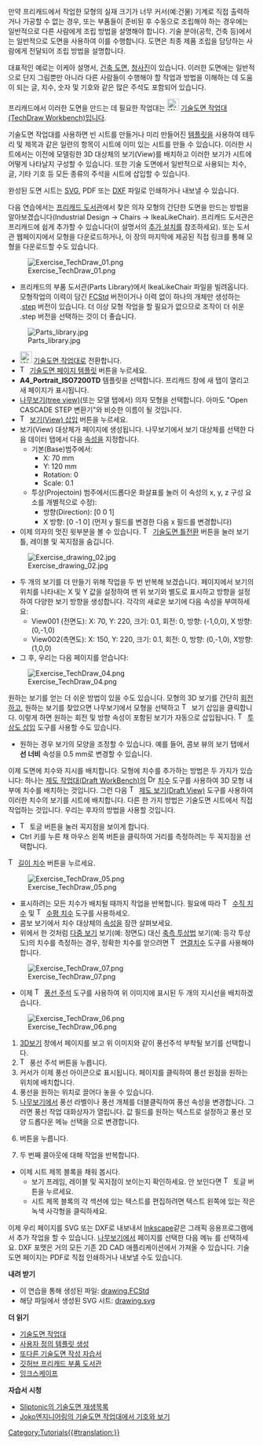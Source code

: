 <languages/>

{{Docnav
|[[Manual:Preparing models for 3D printing/ko|3D 프린팅을 위한 모형 준비]]
|[[Manual:BIM modeling/ko|BIM 모형 생성]]
|[[Manual:Introduction/ko|설명서 시작]]
|IconC=Crystal Clear manual.png
}}

{{Manual:TOC}}

만약 프리캐드에서 작업한 모형의 실재 크기가 너무 커서(예:건물) 기계로 직접 출력하거나 가공할 수 없는 경우, 또는 부품들이 준비된 후 수동으로 조립해야 하는 경우에는 일반적으로 다른 사람에게 조립 방법을 설명해야 합니다. 기술 분야(공학, 건축 등)에서는 일반적으로 도면을 사용하여 이를 수행합니다. 도면은 최종 제품 조립을 담당하는 사람에게 전달되어 조립 방법을 설명합니다.

대표적인 예로는 이케아 설명서, [https://en.wikipedia.org/wiki/Architectural_drawing 건축 도면], [https://en.wikipedia.org/wiki/Blueprint 청사진]이 있습니다. 이러한 도면에는 일반적으로 단지 그림뿐만 아니라 다른 사람들이 수행해야 할 작업과 방법을 이해하는 데 도움이 되는 글, 치수, 숫자 및 기호와 같은 많은 주석도 포함되어 있습니다.

프리캐드에서 이러한 도면을 만드는 데 필요한 작업대는 [[Image:Workbench_TechDraw.svg|24px]] [[TechDraw_Workbench/ko|기술도면 작업대(TechDraw Workbench)]]입니다. 

기술도면 작업대를 사용하면 빈 시트를 만들거나 미리 만들어진 [[TechDraw_Templates/ko|템플릿]]을 사용하여 테두리 및 제목과 같은 일련의 항목이 시트에 이미 있는 시트를 만들 수 있습니다. 이러한 시트에서는 이전에 모델링한 3D 대상체의 보기(View)를 배치하고 이러한 보기가 시트에 어떻게 나타날지 구성할 수 있습니다. 또한 기술 도면에서 일반적으로 사용되는 치수, 글, 기타 기호 등 모든 종류의 주석을 시트에 삽입할 수 있습니다.

완성된 도면 시트는 [https://en.wikipedia.org/wiki/Scalable_Vector_Graphics SVG], PDF 또는 [https://en.wikipedia.org/wiki/AutoCAD_DXF DXF] 파일로 인쇄하거나 내보낼 수 있습니다.

다음 연습에서는 [https://github.com/FreeCAD/FreeCAD-library 프리캐드 도서관]에서 찾은 의자 모형의 간단한 도면을 만드는 방법을 알아보겠습니다(Industrial Design → Chairs → IkeaLikeChair). 프리캐드 도서관은 프리캐드에 쉽게 추가할 수 있습니다(이 설명서의 [[Manual:Installing/ko#추가 설치|추가 설치]]를 참조하세요). 또는 도서관 웹페이지에서 모형을 다운로드하거나, 이 장의 마지막에 제공된 직접 링크를 통해 모형을 다운로드할 수도 있습니다.

[[Image:Exercise_TechDraw_01.png]]

* 프리캐드의 부품 도서관(Parts Library)에서 IkeaLikeChair 파일을 빌려옵니다. 모형작업의 이력이 담긴 [[File_Format_FCStd/ko|FCStd]] 버전이거나 이력 없이 하나의 개체만 생성하는 .[[STEP/ko|step]] 버전이 있습니다. 더 이상 모형 작업을 할 필요가 없으므로 조작이 더 쉬운 .step 버전을 선택하는 것이 더 좋습니다.

[[Image:Parts_library.jpg]]

* [[Image:Workbench_TechDraw.svg|24px]] [[TechDraw_Workbench/ko|기술도면 작업대]]로 전환합니다.
* [[Image:TechDraw_PageTemplate.svg|16px]] [[TechDraw_PageTemplate/ko|기술도면 페이지 템플릿]] 버튼을 누르세요.
* '''A4_Portrait_ISO7200TD''' 템플릿을 선택합니다. 프리캐드 창에 새 탭이 열리고 새 페이지가 표시됩니다.
* [[tree view/ko|나무보기(tree view)]](또는 모델 탭에서) 의자 모형을 선택합니다. 아마도 "Open CASCADE STEP 변환기"와 비슷한 이름이 될 것입니다.
* [[Image:TechDraw_View.svg|16px]] [[TechDraw_View/ko|보기(View) 삽입]] 버튼을 누르세요.
* 보기(View) 대상체가 페이지에 생성됩니다. 나무보기에서 보기 대상체를 선택한 다음 데이터 탭에서  다음 [[TechDraw_View#Properties|속성]]을 지정합니다.
**기본(Base)범주에서:
*** X: 70 mm
*** Y: 120 mm
*** Rotation: 0
*** Scale: 0.1
**투상(Projectoin) 범주에서(드롭다운 화살표를 눌러 이 속성의 x, y, z 구성 요소를 개별적으로 수정): 
*** 방향(Direction): [0 0 1] 
*** X 방향: [0 -1 0] (먼저 y 필드를 변경한 다음 x 필드를 변경합니다)
* 이제 의자의 멋진 윗부분을 볼 수 있습니다. [[Image:TechDraw_ToggleFrame.svg|16px]] [[TechDraw_ToggleFrame/ko|기술도면 틀전환]] 버튼을 눌러 보기틀, 레이블 및 꼭지점을 숨깁니다.

[[Image:Exercise_drawing_02.jpg]]

* 두 개의 보기를 더 만들기 위해 작업을 두 번 반복해 보겠습니다. 페이지에서 보기의 위치를 ​​나타내는 X 및 Y 값을 설정하여 맨 위 보기와 별도로 표시하고 방향을 설정하여 다양한 보기 방향을 생성합니다. 각각의 새로운 보기에 다음 속성을 부여하세요:
** View001 (전면도): X: 70, Y: 220, 크기: 0.1, 회전: 0, 방향: (-1,0,0), X 방향: (0,-1,0)
** View002(측면도): X: 150, Y: 220, 크기: 0.1, 회전: 0, 방향: (0,-1,0), X방향: (1,0,0)
* 그 후, 우리는 다음 페이지를 얻습니다:

[[Image:Exercise_TechDraw_04.png]]

원하는 보기를 얻는 더 쉬운 방법이 있을 수도 있습니다. 모형의 3D 보기를 간단히 [[Manual:Navigating in the 3D view|회전]]하고, 원하는 보기를 찾았으면 나무보기에서 모형을 선택하고 [[Image:TechDraw_View.svg|16px]] 보기 삽입을 클릭합니다. 이렇게 하면 원하는 회전 및 방향 속성이 포함된 보기가 자동으로 삽입됩니다. [[Image:TechDraw_ProjectionGroup.svg|16px]] [[TechDraw_ProjectionGroup/ko|투상도 삽입]] 도구를 사용할 수도 있습니다.

* 원하는 경우 보기의 모양을 조정할 수 있습니다. 예를 들어, 콤보 뷰의 보기 탭에서 '''선 너비''' 속성을 0.5 mm로 변경할 수 있습니다.

이제 도면에 치수와 지시를 배치합니다. 모형에 치수를 추가하는 방법은 두 가지가 있습니다: 하나는 [[Draft_Workbench/ko|제도 작업대(Draft WorkBench)]]의 [[Image:Draft_Dimension.svg|16px]] [[Draft_Dimension/ko|치수]] 도구를 사용하여 3D 모형 내부에 치수를 배치하는 것입니다. 그런 다음 [[Image:TechDraw_DraftView.svg|16px]] [[TechDraw_DraftView/ko|제도 보기(Draft View)]] 도구를 사용하여 이러한 치수의 보기를 시트에 배치합니다. 다른 한 가지 방법은 기술도면 시트에서 직접 작업하는 것입니다. 우리는 후자의 방법을 사용할 것입니다.

* [[Image:TechDraw_ToggleFrame.svg|16px]] 토글 버튼을 눌러 꼭지점을 보이게 합니다.
* Ctrl 키를 누른 채 마우스 왼쪽 버튼을 클릭하여 거리를 측정하려는 두 꼭지점을 선택합니다.
[[Image:TechDraw_LengthDimension.svg|16px]] [[TechDraw_LengthDimension/ko|길이 치수]] 버튼을 누르세요.

[[Image:Exercise_TechDraw_05.png]]

* 표시하려는 모든 치수가 배치될 때까지 작업을 반복합니다. 필요에 따라 [[Image:TechDraw_VerticalDimension.svg|16px]] [[TechDraw_VerticalDimension/ko|수직 치수]] 및 [[Image:TechDraw_HorizontalDimension.svg|16px]] [[TechDraw_HorizontalDimension/ko|수평 치수]] 도구를 사용하세오.
* 콤보 보기에서 치수 대상체의 [[TechDraw_LengthDimension#Properties|속성]]을 잠깐 살펴보세요.
* 위에서 한 것처럼 [https://en.wikipedia.org/wiki/Multiview_projection 다중 보기] 보기(예: 정면도) 대신 [https://en.wikipedia.org/wiki/Axonometric_projection 축측 투상법] 보기(예: 등각 투상도)의 치수를 측정하는 경우, 정확한 치수를 얻으려면 [[Image:TechDraw_LinkDimension.svg|16px]] [[TechDraw_LinkDimension/ko|연결치수]] 도구를 사용해야 합니다.

[[Image:Exercise_TechDraw_07.png]]

* 이제 [[Image:TechDraw_Balloon.svg|16px]] [[TechDraw_Balloon/ko|풍선 주석]] 도구를 사용하여 위 이미지에 표시된 두 개의 지시선을 배치하겠습니다.

[[Image:Exercise_TechDraw_06.png]]

# [[3D_view/ko|3D보기]] 창에서 페이지를 보고 위 이미지와 같이 풍선주석 부착될 보기를 선택합니다.
# [[Image:TechDraw Balloon.svg|16px]] 풍선 주석 버튼을 누릅니다.
# 커서가 이제 풍선 아이콘으로 표시됩니다. 페이지를 클릭하여 풍선 원점을 원하는 위치에 배치합니다.
# 풍선을 원하는 위치로 끌어다 놓을 수 있습니다.
# [[Tree_view/ko|나무보기]]에서 풍선 라벨이나 풍선 개체를 더블클릭하여 풍선 속성을 변경합니다. 그러면 풍선 작업 대화상자가 열립니다. 값 필드를 원하는 텍스트로 설정하고 풍선 모양 드롭다운 메뉴 선택을 {{MenuCommand|없음}}으로 변경합니다.
# {{Button|확인}}버튼을 누릅니다.
# 두 번째 콜아웃에 대해 작업을 반복합니다.
* 이제 시트 제목 블록을 채워 봅시다.
** 보기 프레임, 레이블 및 꼭지점이 보이는지 확인하세요.  안 보인다면 [[Image:TechDraw_ToggleFrame.svg|16px]] 토글 버튼을 누르세요.
** 시트 제목 블록의 각 섹션에 있는 텍스트를 편집하려면 텍스트 왼쪽에 있는 작은 녹색 사각형을 클릭하세요.

이제 우리 페이지를 SVG 또는 DXF로 내보내서 [http://www.inkscape.org Inkscape]같은 그래픽 응용프로그램에서 추가 작업을 할 수 있습니다. [[Tree_view/|나무보기]]에서 페이지를 선택한 다음 메뉴 {{MenuCommand|파일 → 내보내기}}를 선택하세요. DXF 포맷은 거의 모든 기존 2D CAD 애플리케이션에서 가져올 수 있습니다. 기술도면 페이지는 PDF로 직접 인쇄하거나 내보낼 수도 있습니다.

'''내려 받기'''

* 이 연습을 통해 생성된 파일: [https://github.com/JoshuaCall/FreeCAD-manual/blob/master/files/drawing.FCStd drawing.FCStd]
* 해당 파일에서 생성된 SVG 시트: [https://github.com/JoshuaCall/FreeCAD-manual/blob/master/files/drawing.svg drawing.svg]

'''더 읽기'''

* [[TechDraw_Workbench/ko|기술도면 작업대]]
* [[TechDraw_TemplateHowTo/ko|사용자 정의 템플릿 생성]]
* [[Basic_TechDraw_Tutorial/ko|또다른 기술도면 작성 자습서]]
* [https://github.com/FreeCAD/FreeCAD-library 깃허브 프리캐드 부품 도서관]
* [http://www.inkscape.org 잉크스케이프]

''' 자습서 시청'''
* [https://www.youtube.com/watch?v=7LbOmSGW9F0&list=PLEuOia-QxyFKQnmM1U9yVo7eNrK_Mcln8 Sliptonic의 기술도면 재생목록]
* [https://www.youtube.com/watch?v=cggBR1Ghq7k Joko엔지니어링의 기술도면 작업대에서 기호와 보기]


{{Docnav
|[[Manual:Preparing models for 3D printing/ko|3D 프린팅을 위한 모형 준비]]
|[[Manual:BIM modeling/ko|BIM 모형 생성]]
|[[Manual:Introduction/ko|설명서 시작]]
|IconC=Crystal Clear manual.png
}}

[[Category:Tutorials{{#translation:}}]]